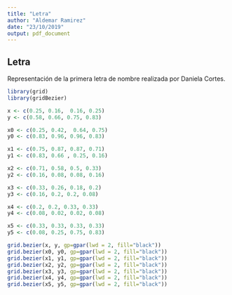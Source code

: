 ```yaml
---
title: "Letra"
author: "Aldemar Ramirez"
date: "23/10/2019"
output: pdf_document
---
```


## Letra 

Representación de la primera letra de nombre realizada por Daniela Cortes.

```r
library(grid)
library(gridBezier)

x <- c(0.25, 0.16,  0.16, 0.25)
y <- c(0.58, 0.66, 0.75, 0.83)

x0 <- c(0.25, 0.42,  0.64, 0.75)
y0 <- c(0.83, 0.96, 0.96, 0.83)

x1 <- c(0.75, 0.87, 0.87, 0.71)
y1 <- c(0.83, 0.66 , 0.25, 0.16)

x2 <- c(0.71, 0.58, 0.5, 0.33)
y2 <- c(0.16, 0.08, 0.08, 0.16)

x3 <- c(0.33, 0.26, 0.18, 0.2)
y3 <- c(0.16, 0.2, 0.2, 0.08)

x4 <- c(0.2, 0.2, 0.33, 0.33)
y4 <- c(0.08, 0.02, 0.02, 0.08)

x5 <- c(0.33, 0.33, 0.33, 0.33)
y5 <- c(0.08, 0.25, 0.75, 0.83)

grid.bezier(x, y, gp=gpar(lwd = 2, fill="black"))
grid.bezier(x0, y0, gp=gpar(lwd = 2, fill="black"))
grid.bezier(x1, y1, gp=gpar(lwd = 2, fill="black"))
grid.bezier(x2, y2, gp=gpar(lwd = 2, fill="black"))
grid.bezier(x3, y3, gp=gpar(lwd = 2, fill="black"))
grid.bezier(x4, y4, gp=gpar(lwd = 2, fill="black"))
grid.bezier(x5, y5, gp=gpar(lwd = 2, fill="black"))


```

